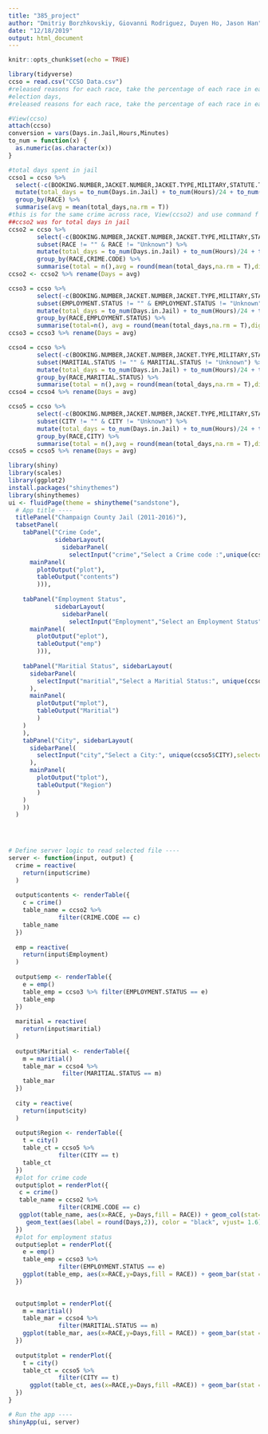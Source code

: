 ```yaml
---
title: "385_project"
author: "Dmitriy Borzhkovskiy, Giovanni Rodriguez, Duyen Ho, Jason Han"
date: "12/18/2019"
output: html_document
---
```



```r
knitr::opts_chunk$set(echo = TRUE)
```

```r
library(tidyverse)
ccso = read.csv("CCSO Data.csv")
#released reasons for each race, take the percentage of each race in each major category
#election days,
#released reasons for each race, take the percentage of each race in each major category

#View(ccso)
attach(ccso)
conversion = vars(Days.in.Jail,Hours,Minutes)
to_num = function(x) {
  as.numeric(as.character(x))
}

#total days spent in jail
ccso1 = ccso %>% 
  select(-c(BOOKING.NUMBER,JACKET.NUMBER,JACKET.TYPE,MILITARY,STATUTE.TYPE,CHARGE.STATUTE)) %>%
  mutate(total_days = to_num(Days.in.Jail) + to_num(Hours)/24 + to_num(Minutes)/1440) %>%
  group_by(RACE) %>%
  summarise(avg = mean(total_days,na.rm = T))
#this is for the same crime across race, View(ccso2) and use command f
##ccso2 was for total days in jail
ccso2 = ccso %>% 
        select(-c(BOOKING.NUMBER,JACKET.NUMBER,JACKET.TYPE,MILITARY,STATUTE.TYPE,CHARGE.STATUTE)) %>%
        subset(RACE != "" & RACE != "Unknown") %>%
        mutate(total_days = to_num(Days.in.Jail) + to_num(Hours)/24 + to_num(Minutes)/1440) %>%
        group_by(RACE,CRIME.CODE) %>%
        summarise(total = n(),avg = round(mean(total_days,na.rm = T),digits = 4)) # a min is .0007 days
ccso2 <- ccso2 %>% rename(Days = avg)

ccso3 = ccso %>% 
        select(-c(BOOKING.NUMBER,JACKET.NUMBER,JACKET.TYPE,MILITARY,STATUTE.TYPE,CHARGE.STATUTE)) %>%
        subset(EMPLOYMENT.STATUS != "" & EMPLOYMENT.STATUS != "Unknown") %>% 
        mutate(total_days = to_num(Days.in.Jail) + to_num(Hours)/24 + to_num(Minutes)/1440) %>%
        group_by(RACE,EMPLOYMENT.STATUS) %>%
        summarise(total=n(), avg = round(mean(total_days,na.rm = T),digits = 4))
ccso3 = ccso3 %>% rename(Days = avg)

ccso4 = ccso %>% 
        select(-c(BOOKING.NUMBER,JACKET.NUMBER,JACKET.TYPE,MILITARY,STATUTE.TYPE,CHARGE.STATUTE)) %>%
        subset(MARITIAL.STATUS != "" & MARITIAL.STATUS != "Unknown") %>%
        mutate(total_days = to_num(Days.in.Jail) + to_num(Hours)/24 + to_num(Minutes)/1440) %>%
        group_by(RACE,MARITIAL.STATUS) %>%
        summarise(total = n(),avg = round(mean(total_days,na.rm = T),digits = 4))  # a min is .0007 days 
ccso4 = ccso4 %>% rename(Days = avg)

ccso5 = ccso %>% 
        select(-c(BOOKING.NUMBER,JACKET.NUMBER,JACKET.TYPE,MILITARY,STATUTE.TYPE,CHARGE.STATUTE)) %>%
        subset(CITY != "" & CITY != "Unknown") %>%
        mutate(total_days = to_num(Days.in.Jail) + to_num(Hours)/24 + to_num(Minutes)/1440) %>%
        group_by(RACE,CITY) %>%
        summarise(total = n(),avg = round(mean(total_days,na.rm = T),digits = 4))  # a min is .0007 days
ccso5 = ccso5 %>% rename(Days = avg)


```


```r
library(shiny)
library(scales)
library(ggplot2)
install.packages("shinythemes")
library(shinythemes)
ui <- fluidPage(theme = shinytheme("sandstone"),
  # App title ----
  titlePanel("Champaign County Jail (2011-2016)"),
  tabsetPanel(               
    tabPanel("Crime Code",
             sidebarLayout(
               sidebarPanel(
                 selectInput("crime","Select a Crime code :",unique(ccso2$CRIME.CODE),selected = "AGGRAVATED ASSAULT")        ),
      mainPanel(
        plotOutput("plot"),
        tableOutput("contents")
        ))),
    
    tabPanel("Employment Status", 
             sidebarLayout(
               sidebarPanel(
                 selectInput("Employment","Select an Employment Status", unique(ccso3$EMPLOYMENT.STATUS),selected = "Student")),
      mainPanel(
        plotOutput("eplot"),
        tableOutput("emp")
        ))), 
  
    tabPanel("Maritial Status", sidebarLayout(
      sidebarPanel(
        selectInput("maritial","Select a Maritial Status:", unique(ccso4$MARITIAL.STATUS),selected = "Single")
      ),
      mainPanel(
        plotOutput("mplot"),
        tableOutput("Maritial")
        )
    )
    ),
    tabPanel("City", sidebarLayout(
      sidebarPanel(
        selectInput("city","Select a City:", unique(ccso5$CITY),selected = "CHAMPAIGN")
      ),
      mainPanel(
        plotOutput("tplot"),
        tableOutput("Region")
        )
    )
    ))
  )


 

# Define server logic to read selected file ----
server <- function(input, output) {
  crime = reactive(
    return(input$crime)
  )
  
  output$contents <- renderTable({
    c = crime()
    table_name = ccso2 %>% 
              filter(CRIME.CODE == c)
    table_name
  })
  
  emp = reactive(
    return(input$Employment)
  )
  
  output$emp <- renderTable({
    e = emp()
    table_emp = ccso3 %>% filter(EMPLOYMENT.STATUS == e)
    table_emp
  })
  
  maritial = reactive(
    return(input$maritial)
  )
  
  output$Maritial <- renderTable({
    m = maritial()
    table_mar = ccso4 %>% 
               filter(MARITIAL.STATUS == m)
    table_mar
  })
  
  city = reactive(
    return(input$city)
  )
  
  output$Region <- renderTable({
    t = city()
    table_ct = ccso5 %>%
              filter(CITY == t)
    table_ct
  })
  #plot for crime code
  output$plot = renderPlot({
   c = crime()
   table_name = ccso2 %>% 
              filter(CRIME.CODE == c)
   ggplot(table_name, aes(x=RACE, y=Days,fill = RACE)) + geom_col(stat="identity") +
     geom_text(aes(label = round(Days,2)), color = "black", vjust= 1.6) + scale_y_continuous(name = waiver())
  })
  #plot for employment status
  output$eplot = renderPlot({
    e = emp()
    table_emp = ccso3 %>% 
              filter(EMPLOYMENT.STATUS == e)
    ggplot(table_emp, aes(x=RACE,y=Days,fill = RACE)) + geom_bar(stat = "identity")
  })
  

  output$mplot = renderPlot({
    m = maritial()
    table_mar = ccso4 %>% 
              filter(MARITIAL.STATUS == m)
    ggplot(table_mar, aes(x=RACE,y=Days,fill = RACE)) + geom_bar(stat = "identity") 
  })
  
  output$tplot = renderPlot({
    t = city()
    table_ct = ccso5 %>%
              filter(CITY == t)
      ggplot(table_ct, aes(x=RACE,y=Days,fill =RACE)) + geom_bar(stat = "identity")
  })
}

# Run the app ----
shinyApp(ui, server)
```

